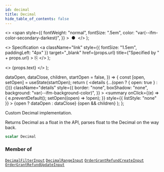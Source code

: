 ```yaml
---
id: decimal
title: Decimal
hide_table_of_contents: false
---
```


  <>
    <span
      style={{
        fontWeight: "normal",
        fontSize: ".5em",
        color: "var(--ifm-color-secondary-darkest)",
      }}
    >
      &nbsp;●&nbsp;
    </span>
  </>
);

  <>
    Specification
    <a
      className="link"
      style={{ fontSize: "1.5em", paddingLeft: "4px" }}
      target="\_blank"
      href={props.url}
      title={"Specified by " + props.url}
    >
      ⎘
    </a>
  </>
);

  <>
    <span className={props.class}>{props.text}</span>
  </>
);


  dataOpen,
  dataClose,
  children,
  startOpen = false,
}) => {
  const [open, setOpen] = useState(startOpen);
  return (
    <details
      {...(open ? { open: true } : {})}
      className="details"
      style={{
        border: "none",
        boxShadow: "none",
        background: "var(--ifm-background-color)",
      }}
    >
      <summary
        onClick={(e) => {
          e.preventDefault();
          setOpen((open) => !open);
        }}
        style={{ listStyle: "none" }}
      >
        {open ? dataOpen : dataClose}
      </summary>
      {open && children}
    </details>
  );
};

Custom Decimal implementation.

Returns Decimal as a float in the API,
parses float to the Decimal on the way back.

```graphql
scalar Decimal
```

### Member of

[`DecimalFilterInput`](../../../api-reference/miscellaneous/inputs/decimal-filter-input) <Badge class="badge badge--secondary" text="input"/><Bullet />[`DecimalRangeInput`](../../../api-reference/miscellaneous/inputs/decimal-range-input) <Badge class="badge badge--secondary" text="input"/><Bullet />[`OrderGrantRefundCreateInput`](../../../api-reference/orders/inputs/order-grant-refund-create-input) <Badge class="badge badge--secondary" text="input"/><Bullet />[`OrderGrantRefundUpdateInput`](../../../api-reference/orders/inputs/order-grant-refund-update-input) <Badge class="badge badge--secondary" text="input"/>

